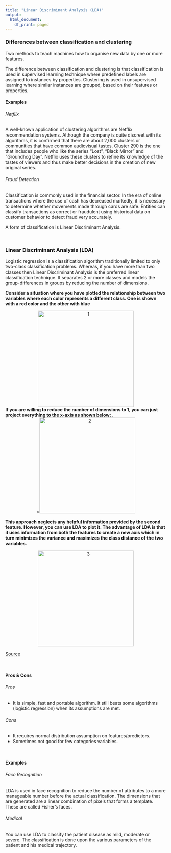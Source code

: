 ```yaml
---
title: "Linear Discriminant Analysis (LDA)"
output:
  html_document:
    df_print: paged
---
```


### Differences between classification and clustering 

Two methods to teach machines how to organise new data by one or more features. 

The difference between classification and clustering is that classification is used in supervised learning technique where predefined labels are assigned to instances by properties. Clustering is used in unsupervised learning where similar instances are grouped, based on their features or properties.

#### Examples
###### Netflix
A well-known application of clustering algorithms are Netflix recommendation systems. Although the company is quite discreet with its algorithms, it is confirmed that there are about 2,000 clusters or communities that have common audiovisual tastes. Cluster 290 is the one that includes people who like the series "Lost", "Black Mirror" and "Groundhog Day". Netflix uses these clusters to refine its knowledge of the tastes of viewers and thus make better decisions in the creation of new original series.

###### Fraud Detection
Classification is commonly used in the financial sector. In the era of online transactions where the use of cash has decreased markedly, it is necessary to determine whether movements made through cards are safe. Entities can classify transactions as correct or fraudulent using historical data on customer behavior to detect fraud very accurately.

A form of classification is Linear Discriminant Analysis. 

<br>

### Linear Discriminant Analysis (LDA)

Logistic regression is a classification algorithm traditionally limited to only two-class classification problems. Whereas, if you have more than two classes then Linear Discriminant Analysis is the preferred linear classification technique. It separates 2 or more classes and models the group-differences in groups by reducing the number of dimensions.

**Consider a situation where you have plotted the relationship between two variables where each color represents a different class. One is shown with a red color and the other with blue**

<div style="text-align:center"><img src="images/1.png" alt="1" width="300"/></div>

**If you are willing to reduce the number of dimensions to 1, you can just project everything to the x-axis as shown below: **
.
<div style="text-align:center"><<img src="images/2.png" alt="2" width="300"/></div>

**This approach neglects any helpful information provided by the second feature. However, you can use LDA to plot it. The advantage of LDA is that it uses information from both the features to create a new axis which in turn minimizes the variance and maximizes the class distance of the two variables.**

<div style="text-align:center"><img src="images/3.png" alt="3" width="300"/></div>

[Source](https://www.knowledgehut.com/blog/data-science/linear-discriminant-analysis-for-machine-learning)

<br> 

#### Pros & Cons

###### Pros

- It is simple, fast and portable algorithm. It still beats some algorithms (logistic regression) when its assumptions are met.

###### Cons

- It requires normal distribution assumption on features/predictors.
- Sometimes not good for few categories variables.

<br>

#### Examples

###### Face Recognition  
LDA is used in face recognition to reduce the number of attributes to a more manageable number before the actual classification. The dimensions that are generated are a linear combination of pixels that forms a template. These are called Fisher’s faces.

###### Medical 
You can use LDA to classify the patient disease as mild, moderate or severe. The classification is done upon the various parameters of the patient and his medical trajectory. 


<br>

<br>